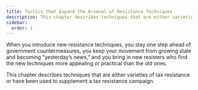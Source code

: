 ```yaml
---
title: Tactics that Expand the Arsenal of Resistance Techniques
description: This chapter describes techniques that are either varieties of tax resistance or have been used to supplement a tax resistance campaign.
sidebar:
  order: 1
---
```

When you introduce new resistance techniques, you stay one step ahead of government countermeasures, you keep your movement from growing stale and becoming “yesterday’s news,” and you bring in new resisters who find the new techniques more appealing or practical than the old ones.

This chapter describes techniques that are either varieties of tax resistance or have been used to supplement a tax resistance campaign.
